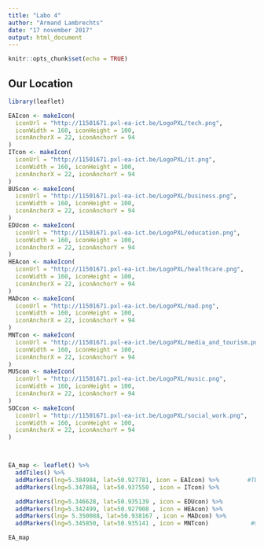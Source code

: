 ```yaml
---
title: "Labo 4"
author: "Armand Lambrechts"
date: "17 november 2017"
output: html_document
---
```


```r
knitr::opts_chunk$set(echo = TRUE)
```

## Our Location
```r
library(leaflet)

EAIcon <- makeIcon(
  iconUrl = "http://11501671.pxl-ea-ict.be/LogoPXL/tech.png",
  iconWidth = 160, iconHeight = 100,
  iconAnchorX = 22, iconAnchorY = 94
)
ITcon <- makeIcon(
  iconUrl = "http://11501671.pxl-ea-ict.be/LogoPXL/it.png",
  iconWidth = 160, iconHeight = 100,
  iconAnchorX = 22, iconAnchorY = 94
)
BUScon <- makeIcon(
  iconUrl = "http://11501671.pxl-ea-ict.be/LogoPXL/business.png",
  iconWidth = 160, iconHeight = 100,
  iconAnchorX = 22, iconAnchorY = 94
)
EDUcon <- makeIcon(
  iconUrl = "http://11501671.pxl-ea-ict.be/LogoPXL/education.png",
  iconWidth = 160, iconHeight = 100,
  iconAnchorX = 22, iconAnchorY = 94
)
HEAcon <- makeIcon(
  iconUrl = "http://11501671.pxl-ea-ict.be/LogoPXL/healthcare.png",
  iconWidth = 160, iconHeight = 100,
  iconAnchorX = 22, iconAnchorY = 94
)
MADcon <- makeIcon(
  iconUrl = "http://11501671.pxl-ea-ict.be/LogoPXL/mad.png",
  iconWidth = 160, iconHeight = 100,
  iconAnchorX = 22, iconAnchorY = 94
)
MNTcon <- makeIcon(
  iconUrl = "http://11501671.pxl-ea-ict.be/LogoPXL/media_and_tourism.png",
  iconWidth = 160, iconHeight = 100,
  iconAnchorX = 22, iconAnchorY = 94
)
MUScon <- makeIcon(
  iconUrl = "http://11501671.pxl-ea-ict.be/LogoPXL/music.png",
  iconWidth = 160, iconHeight = 100,
  iconAnchorX = 22, iconAnchorY = 94
)
SOCcon <- makeIcon(
  iconUrl = "http://11501671.pxl-ea-ict.be/LogoPXL/social_work.png",
  iconWidth = 160, iconHeight = 100,
  iconAnchorX = 22, iconAnchorY = 94
)



EA_map <- leaflet() %>% 
  addTiles() %>%
  addMarkers(lng=5.384984, lat=50.927781, icon = EAIcon) %>%        #TECH
  addMarkers(lng=5.347868, lat=50.937550 , icon = ITcon) %>%           #IT & business & music &social

  addMarkers(lng=5.346628, lat=50.935139 , icon = EDUcon) %>%           #education
  addMarkers(lng=5.342499, lat=50.927908 , icon = HEAcon) %>%           #healthcare
  addMarkers(lng= 5.350088, lat=50.938167 , icon = MADcon) %>%           #MAD
  addMarkers(lng=5.345850, lat=50.935141 , icon = MNTcon)            #media en tourisme

EA_map

```

